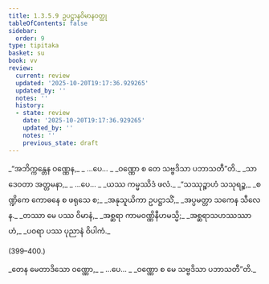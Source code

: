 ```yaml
---
title: 1.3.5.9 ဥပဋ္ဌာနဝိမာနဝတ္ထု
tableOfContents: false
sidebar:
  order: 9
type: tipitaka
basket: su
book: vv
review:
  current: review
  updated: '2025-10-20T19:17:36.929265'
  updated_by: ''
  notes: ''
  history:
  - state: review
    date: '2025-10-20T19:17:36.929265'
    updated_by: ''
    notes: ''
    previous_state: draft
---
```



<DynamicBreadcrumb />


<ReviewStatus review={frontmatter.review} showDetails={true} />

<HypothesisAnnotation frontmatter={frontmatter} />

<Division number="393–395" book="vv" e="ch" v="19" p="43">

<Paragraph number="409" type="verses" book="vv">
_“အဘိက္ကန္တေန ဝဏ္ဏေန,_  
_ …ပေ… _  
_ဝဏ္ဏော စ တေ သဗ္ဗဒိသာ ပဘာသတီ”တိ._  

</Paragraph>

</Division>
<Division number="396" book="vv" e="ch" v="19" p="44">

<Paragraph number="410" type="verses" book="vv">
_သာ ဒေဝတာ အတ္တမနာ,_  
_ …ပေ… _  
_ယဿ ကမ္မဿိဒံ ဖလံ._  

</Paragraph>

</Division>
<Division number="397" book="vv" e="ch" v="19" p="44">

<Paragraph number="411" type="verses" book="vv">
_“သဿုဉ္စာဟံ သသုရဉ္စ,_  
_စဏ္ဍိကေ ကောဓနေ စ ဖရုသေ စ;_  
_အနုသူယိကာ ဥပဋ္ဌာသိံ,_  
_အပ္ပမတ္တာ သကေန သီလေန._  

</Paragraph>

</Division>
<Division number="398" book="vv" e="ch" v="19" p="44">

<Paragraph number="412" type="verses" book="vv">
_တဿာ မေ ပဿ ဝိမာနံ,_  
_အစ္ဆရာ ကာမဝဏ္ဏိနီဟမသ္မိ;_  
_အစ္ဆရာသဟဿဿာဟံ,_  
_ပဝရာ ပဿ ပုညာနံ ဝိပါကံ._  


(399–400.)
</Paragraph>

<Paragraph number="413" type="verses" book="vv">
_တေန မေတာဒိသော ဝဏ္ဏော,_  
_ …ပေ… _  
_ဝဏ္ဏော စ မေ သဗ္ဗဒိသာ ပဘာသတီ”တိ._
</Paragraph>
</Division>